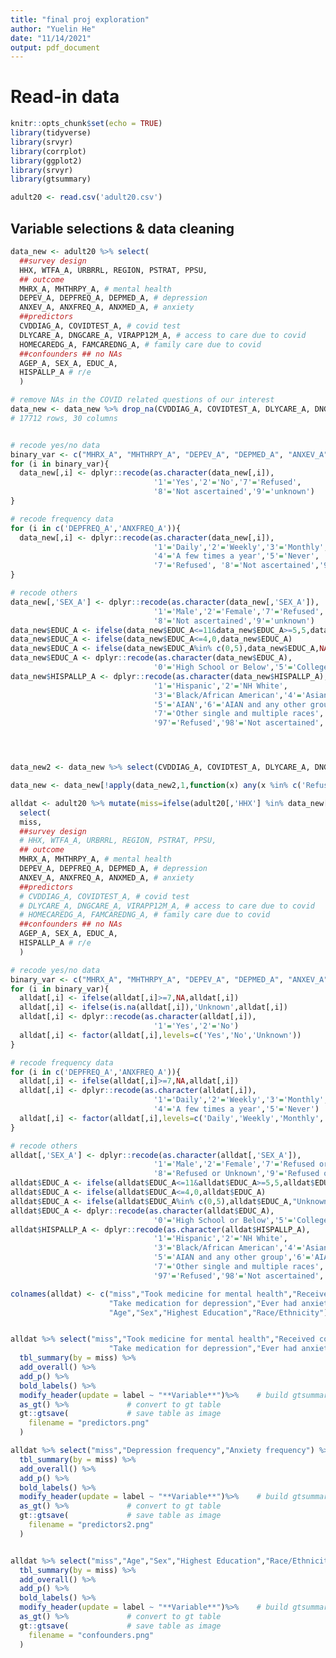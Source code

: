 ```yaml
---
title: "final proj exploration"
author: "Yuelin He"
date: "11/14/2021"
output: pdf_document
---
```


# Read-in data
```r
knitr::opts_chunk$set(echo = TRUE)
library(tidyverse)
library(srvyr)
library(corrplot)
library(ggplot2)
library(srvyr)
library(gtsummary)

adult20 <- read.csv('adult20.csv')
```


## Variable selections & data cleaning

```r
data_new <- adult20 %>% select(
  ##survey design
  HHX, WTFA_A, URBRRL, REGION, PSTRAT, PPSU,
  ## outcome
  MHRX_A, MHTHRPY_A, # mental health
  DEPEV_A, DEPFREQ_A, DEPMED_A, # depression
  ANXEV_A, ANXFREQ_A, ANXMED_A, # anxiety
  ##predictors
  CVDDIAG_A, COVIDTEST_A, # covid test
  DLYCARE_A, DNGCARE_A, VIRAPP12M_A, # access to care due to covid
  HOMECAREDG_A, FAMCAREDNG_A, # family care due to covid
  ##confounders ## no NAs
  AGEP_A, SEX_A, EDUC_A, 
  HISPALLP_A # r/e
  ) 

# remove NAs in the COVID related questions of our interest
data_new <- data_new %>% drop_na(CVDDIAG_A, COVIDTEST_A, DLYCARE_A, DNGCARE_A, VIRAPP12M_A,HOMECAREDG_A, FAMCAREDNG_A)
# 17712 rows, 30 columns


# recode yes/no data
binary_var <- c("MHRX_A", "MHTHRPY_A", "DEPEV_A", "DEPMED_A", "ANXEV_A", "ANXMED_A", "CVDDIAG_A", "COVIDTEST_A", "DLYCARE_A", "DNGCARE_A", "VIRAPP12M_A", "HOMECAREDG_A", "FAMCAREDNG_A")
for (i in binary_var){
  data_new[,i] <- dplyr::recode(as.character(data_new[,i]),
                                '1'='Yes','2'='No','7'='Refused',
                                '8'='Not ascertained','9'='unknown')
}

# recode frequency data
for (i in c('DEPFREQ_A','ANXFREQ_A')){
  data_new[,i] <- dplyr::recode(as.character(data_new[,i]),
                                '1'='Daily','2'='Weekly','3'='Monthly',
                                '4'='A few times a year','5'='Never',
                                '7'='Refused', '8'='Not ascertained','9'='unknown')
}

# recode others
data_new[,'SEX_A'] <- dplyr::recode(as.character(data_new[,'SEX_A']),
                                '1'='Male','2'='Female','7'='Refused',
                                '8'='Not ascertained','9'='unknown')
data_new$EDUC_A <- ifelse(data_new$EDUC_A<=11&data_new$EDUC_A>=5,5,data_new$EDUC_A)
data_new$EDUC_A <- ifelse(data_new$EDUC_A<=4,0,data_new$EDUC_A)
data_new$EDUC_A <- ifelse(data_new$EDUC_A%in% c(0,5),data_new$EDUC_A,NA)
data_new$EDUC_A <- dplyr::recode(as.character(data_new$EDUC_A),
                                '0'='High School or Below','5'='College or Above')
data_new$HISPALLP_A <- dplyr::recode(as.character(data_new$HISPALLP_A),
                                '1'='Hispanic','2'='NH White',
                                '3'='Black/African American','4'='Asian',
                                '5'='AIAN','6'='AIAN and any other group',
                                '7'='Other single and multiple races',
                                '97'='Refused','98'='Not ascertained','99'='unknown')




data_new2 <- data_new %>% select(CVDDIAG_A, COVIDTEST_A, DLYCARE_A, DNGCARE_A, VIRAPP12M_A,HOMECAREDG_A, FAMCAREDNG_A) 

data_new <- data_new[!apply(data_new2,1,function(x) any(x %in% c('Refused','Not ascertained','unknown'))),]
```


```r
alldat <- adult20 %>% mutate(miss=ifelse(adult20[,'HHX'] %in% data_new[,'HHX'],'Complete', 'Missing')) %>% 
  select(
  miss,
  ##survey design
  # HHX, WTFA_A, URBRRL, REGION, PSTRAT, PPSU,
  ## outcome
  MHRX_A, MHTHRPY_A, # mental health
  DEPEV_A, DEPFREQ_A, DEPMED_A, # depression
  ANXEV_A, ANXFREQ_A, ANXMED_A, # anxiety
  ##predictors
  # CVDDIAG_A, COVIDTEST_A, # covid test
  # DLYCARE_A, DNGCARE_A, VIRAPP12M_A, # access to care due to covid
  # HOMECAREDG_A, FAMCAREDNG_A, # family care due to covid
  ##confounders ## no NAs
  AGEP_A, SEX_A, EDUC_A, 
  HISPALLP_A # r/e
  ) 

# recode yes/no data
binary_var <- c("MHRX_A", "MHTHRPY_A", "DEPEV_A", "DEPMED_A", "ANXEV_A", "ANXMED_A")
for (i in binary_var){
  alldat[,i] <- ifelse(alldat[,i]>=7,NA,alldat[,i])
  alldat[,i] <- ifelse(is.na(alldat[,i]),'Unknown',alldat[,i])
  alldat[,i] <- dplyr::recode(as.character(alldat[,i]),
                                '1'='Yes','2'='No')
  alldat[,i] <- factor(alldat[,i],levels=c('Yes','No','Unknown'))
}

# recode frequency data
for (i in c('DEPFREQ_A','ANXFREQ_A')){
  alldat[,i] <- ifelse(alldat[,i]>=7,NA,alldat[,i])
  alldat[,i] <- dplyr::recode(as.character(alldat[,i]),
                                '1'='Daily','2'='Weekly','3'='Monthly',
                                '4'='A few times a year','5'='Never')
  alldat[,i] <- factor(alldat[,i],levels=c('Daily','Weekly','Monthly','A few times a year','Never'))
}

# recode others
alldat[,'SEX_A'] <- dplyr::recode(as.character(alldat[,'SEX_A']),
                                '1'='Male','2'='Female','7'='Refused or Unknown',
                                '8'='Refused or Unknown','9'='Refused or Unknown')
alldat$EDUC_A <- ifelse(alldat$EDUC_A<=11&alldat$EDUC_A>=5,5,alldat$EDUC_A)
alldat$EDUC_A <- ifelse(alldat$EDUC_A<=4,0,alldat$EDUC_A)
alldat$EDUC_A <- ifelse(alldat$EDUC_A%in% c(0,5),alldat$EDUC_A,"Unknown")
alldat$EDUC_A <- dplyr::recode(as.character(alldat$EDUC_A),
                                '0'='High School or Below','5'='College or Above')
alldat$HISPALLP_A <- dplyr::recode(as.character(alldat$HISPALLP_A),
                                '1'='Hispanic','2'='NH White',
                                '3'='Black/African American','4'='Asian',
                                '5'='AIAN and any other group','6'='AIAN and any other group',
                                '7'='Other single and multiple races',
                                '97'='Refused','98'='Not ascertained','99'='unknown')

colnames(alldat) <- c("miss","Took medicine for mental health","Received counseling for mental health","Ever had depression","Depression frequency",
                      "Take medication for depression","Ever had anxiety","Anxiety frequency","Take medication for anxiety",
                      "Age","Sex","Highest Education","Race/Ethnicity")


alldat %>% select("miss","Took medicine for mental health","Received counseling for mental health","Ever had depression",
                      "Take medication for depression","Ever had anxiety","Take medication for anxiety") %>%
  tbl_summary(by = miss) %>% 
  add_overall() %>%
  add_p() %>%
  bold_labels() %>%
  modify_header(update = label ~ "**Variable**")%>%    # build gtsummary table
  as_gt() %>%             # convert to gt table
  gt::gtsave(             # save table as image
    filename = "predictors.png"
  )

alldat %>% select("miss","Depression frequency","Anxiety frequency") %>%
  tbl_summary(by = miss) %>% 
  add_overall() %>%
  add_p() %>%
  bold_labels() %>%
  modify_header(update = label ~ "**Variable**")%>%    # build gtsummary table
  as_gt() %>%             # convert to gt table
  gt::gtsave(             # save table as image
    filename = "predictors2.png"
  )


alldat %>% select("miss","Age","Sex","Highest Education","Race/Ethnicity") %>%
  tbl_summary(by = miss) %>% 
  add_overall() %>%
  add_p() %>%
  bold_labels() %>%
  modify_header(update = label ~ "**Variable**")%>%    # build gtsummary table
  as_gt() %>%             # convert to gt table
  gt::gtsave(             # save table as image
    filename = "confounders.png"
  )
```